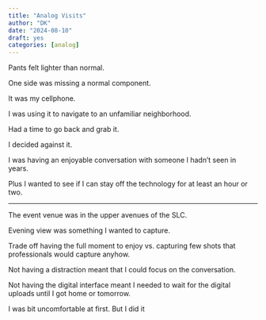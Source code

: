 ```yaml
---
title: "Analog Visits"
author: "DK"
date: "2024-08-10"
draft: yes
categories: [analog]
---
```


Pants felt lighter than normal.

One side was missing a normal component.

It was my cellphone.

I was using it to navigate to an unfamiliar neighborhood.

Had a time to go back and grab it.

I decided against it.

I was having an enjoyable conversation with someone I hadn't seen in years.

Plus I wanted to see if I can stay off the technology for at least an hour or two.

------------------------------------------------------------------------

The event venue was in the upper avenues of the SLC.

Evening view was something I wanted to capture.

Trade off having the full moment to enjoy vs. capturing few shots that professionals would capture anyhow.

Not having a distraction meant that I could focus on the conversation.

Not having the digital interface meant I needed to wait for the digital uploads until I got home or tomorrow.

I was bit uncomfortable at first. But I did it
